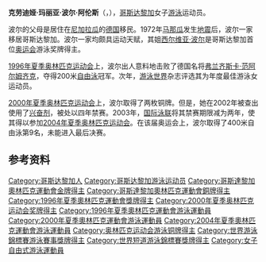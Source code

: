 {{MedalTableTop}}
{{MedalCompetition|[[奧林匹克運動會|奧林匹克運動會]]}}
{{MedalGold| [[1996年奧林匹克運動會|1996年亞特蘭大]] | [[1996年夏季奧林匹克運動會游泳比賽|200米自由泳]]}} 
{{MedalBronze| [[2000年奧林匹克運動會|2000年悉尼]] | [[2000年夏季奧林匹克運動會游泳比賽|200米自由泳]]}}
{{MedalBronze| [[2000年奧林匹克運動會|2000年悉尼]] | [[2000年夏季奧林匹克運動會游泳比賽|400米自由泳]]}} 
{{MedalBottom}}
{{noteTA
|1=zh-cn:克劳迪娅;zh-tw:克勞蒂亞;
}}
'''克劳迪娅·玛丽亚·波尔·阿伦斯'''（{{lang-de|'''Claudia Maria Poll Ahrens'''}}，{{bd|1972年|12月21日|catIdx=Poll, Claudi}}），[[哥斯达黎加|哥斯达黎加]]女子[[游泳|游泳]]运动员。

波尔的父母是居住在[[尼加拉瓜|尼加拉瓜]]的[[德国|德国]]移民。1972年[[马那瓜|马那瓜]]发生[[地震|地震]]后，波尔一家移居哥斯达黎加。波尔一家均颇具运动天赋，其姐[[西尔维亚·波尔|西尔维亚·波尔]]是哥斯达黎加首位[[奥运会|奥运会]]游泳奖牌得主。

[[1996年夏季奥林匹克运动会|1996年夏季奥林匹克运动会]]上，波尔出人意料地击败了德国名将[[弗兰齐斯卡·范阿尔姆齐克|弗兰齐斯卡·范阿尔姆齐克]]，夺得200米[[自由泳|自由泳]]冠军。次年，[[游泳世界|游泳世界]]杂志评选其为年度最佳游泳女运动员。

[[2000年夏季奥林匹克运动会|2000年夏季奥林匹克运动会]]上，波尔取得了两枚铜牌。但是，她在2002年被查出使用了[[兴奋剂|兴奋剂]]，被处以四年禁赛。2003年，[[国际泳联|国际泳联]]将其禁赛期限减为两年，使其得以参加[[2004年夏季奥林匹克运动会|2004年夏季奥林匹克运动会]]。在该届奥运会上，波尔取得了400米自由泳第9名，未能进入最后决赛。

== 参考资料 ==
{{reflist}}

{{奥林匹克运动会游泳比赛女子200米自由泳冠军}}

{{Authority control}}
{{DEFAULTSORT:Poll, Claudi}}
[[Category:哥斯达黎加人|Category:哥斯达黎加人]]
[[Category:哥斯达黎加游泳运动员|Category:哥斯达黎加游泳运动员]]
[[Category:哥斯達黎加奧林匹克運動會金牌得主|Category:哥斯達黎加奧林匹克運動會金牌得主]]
[[Category:哥斯達黎加奧林匹克運動會銅牌得主|Category:哥斯達黎加奧林匹克運動會銅牌得主]]
[[Category:1996年夏季奧林匹克運動會獎牌得主|Category:1996年夏季奧林匹克運動會獎牌得主]]
[[Category:2000年夏季奥林匹克运动会奖牌得主|Category:2000年夏季奥林匹克运动会奖牌得主]]
[[Category:1996年夏季奧林匹克運動會游泳運動員|Category:1996年夏季奧林匹克運動會游泳運動員]]
[[Category:2000年夏季奧林匹克運動會游泳運動員|Category:2000年夏季奧林匹克運動會游泳運動員]]
[[Category:2004年夏季奧林匹克運動會游泳運動員|Category:2004年夏季奧林匹克運動會游泳運動員]]
[[Category:奥林匹克运动会游泳铜牌得主|Category:奥林匹克运动会游泳铜牌得主]]
[[Category:世界游泳錦標賽游泳賽事獎牌得主|Category:世界游泳錦標賽游泳賽事獎牌得主]]
[[Category:世界短道游泳錦標賽獎牌得主|Category:世界短道游泳錦標賽獎牌得主]]
[[Category:女子自由式游泳運動員|Category:女子自由式游泳運動員]]